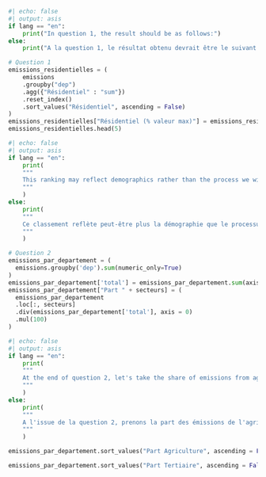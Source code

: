 ```python
#| echo: false
#| output: asis
if lang == "en":
    print("In question 1, the result should be as follows:")
else:
    print("A la question 1, le résultat obtenu devrait être le suivant:")
```


```python
# Question 1
emissions_residentielles = (
    emissions
    .groupby("dep")
    .agg({"Résidentiel" : "sum"})
    .reset_index()
    .sort_values("Résidentiel", ascending = False)
)
emissions_residentielles["Résidentiel (% valeur max)"] = emissions_residentielles["Résidentiel"]/emissions_residentielles["Résidentiel"].max()
emissions_residentielles.head(5)
```


```python
#| echo: false
#| output: asis
if lang == "en":
    print(
    """
    This ranking may reflect demographics rather than the process we wish to measure. Without the addition of information on the population of each département to control for this factor, it is difficult to know whether there is a structural difference in behavior between the inhabitants of Nord (département 59) and Moselle (département 57). 
    """
    )
else:
    print(
    """
    Ce classement reflète peut-être plus la démographie que le processus qu'on désire mesurer. Sans l'ajout d'une information annexe sur la population de chaque département pour contrôler ce facteur, on peut difficilement savoir s'il y a une différence structurelle de comportement entre les habitants du Nord (département 59) et ceux de la Moselle (département 57). 
    """
    )
```


```python
# Question 2
emissions_par_departement = (
  emissions.groupby('dep').sum(numeric_only=True)
)
emissions_par_departement['total'] = emissions_par_departement.sum(axis = 1)
emissions_par_departement["Part " + secteurs] = (
  emissions_par_departement
  .loc[:, secteurs]
  .div(emissions_par_departement['total'], axis = 0)
  .mul(100)
)
```


```python
#| echo: false
#| output: asis
if lang == "en":
    print(
    """
    At the end of question 2, let's take the share of emissions from agriculture and the tertiary sector in departmental emissions: 
    """
    )
else:
    print(
    """
    A l'issue de la question 2, prenons la part des émissions de l'agriculture et du secteur tertiaire dans les émissions départementales:
    """
    )
```


```python
emissions_par_departement.sort_values("Part Agriculture", ascending = False).head(5)
```

```python
emissions_par_departement.sort_values("Part Tertiaire", ascending = False).head(5)
```
